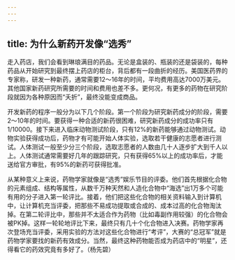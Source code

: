 ```yaml
---
---
---
```

title: 为什么新药开发像“选秀”
---




走入药店，我们会看到琳琅满目的药品。无论是盒装的、瓶装的还是袋装的，每种药品从开始研究到最终摆上药店的柜台，背后都有一段曲折的经历。美国医药界的专家称，研发一种新药，通常需要12～16年的时间，平均费用高达7000万美元。其他国家新药研究所需要的时间和费用也差不多。更何况，有更多的药物在研究阶段就因为各种原因而“夭折”，最终没能变成商品。





开发新药的程序一般分为以下几个阶段。第一个阶段为研究新药成分的阶段，需要2～10年的时间。要获得一种合适的新药很困难，研究新药成分的成功率只有1/10000。接下来进入临床动物测试阶段，只有12%的新药能够通过动物测试。动物实验获得成功后，药物才有可能开始人体实验，选取若干健康的志愿者进行测试。人体测试一般至少分三个阶段，选取志愿者的人数由几十人逐步扩大到千人以上。人体测试通常需要好几年的跟踪研究，只有获得65%以上的成功率后，才能送给官方审批，有95%的新药可获得批准。

从某种意义上来说，药物学家就像是“选秀”娱乐节目的评委。他们首先根据化合物的元素组成、结构等属性，从数千万种天然和人造化合物中“海选”出1万多个可能有用的分子进入第一轮评比。接着，他们把这些化合物的相关资料输入到计算机中，让计算机充当评委，把那些不易成功提取或合成的、成本过高的化合物淘汰掉。在第二轮评比中，那些并不太适合作为药物（比如毒副作用较强）的化合物会被PK掉。这样一轮轮地评比下来，最终只有几十个化合物进入决赛。药物学家再次登场充当评委，采用实验的方法对这些化合物进行“考评”，大赛的“总冠军”就是药物学家要找的新药有效成分。当然，最终这种药物能否成为药店中的“明星”，还得看它的药效究竟有多好了。（杨先碧）